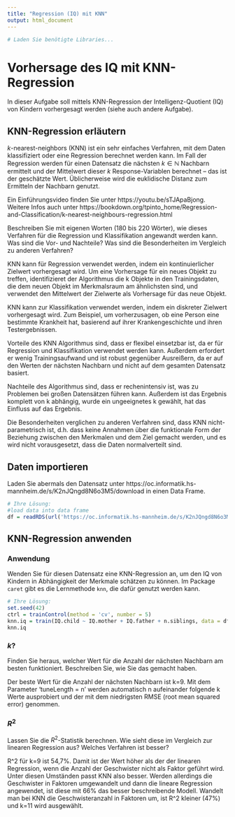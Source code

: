 ```yaml
---
title: "Regression (IQ) mit KNN"
output: html_document
---
```


```r
# Laden Sie benötigte Libraries...
```

# Vorhersage des IQ mit KNN-Regression

In dieser Aufgabe soll mittels KNN-Regression der Intelligenz-Quotient (IQ) von Kindern vorhergesagt werden (siehe auch andere Aufgabe).

## KNN-Regression erläutern

$k$-nearest-neighbors (KNN) ist ein sehr einfaches Verfahren, mit dem Daten klassifiziert oder eine Regression berechnet werden kann. Im Fall der Regression werden für einen Datensatz die nächsten $k \in \mathbb{N}$ Nachbarn ermittelt und der Mittelwert dieser $k$ Response-Variablen berechnet -- das ist der geschätzte Wert. Üblicherweise wird die euklidische Distanz zum Ermitteln der Nachbarn genutzt.

Ein Einführungsvideo finden Sie unter https://youtu.be/sTJApaBjong. Weitere Infos auch unter https://bookdown.org/tpinto_home/Regression-and-Classification/k-nearest-neighbours-regression.html

Beschreiben Sie mit eigenen Worten (180 bis 220 Wörter), wie dieses Verfahren für die Regression und Klassifikation angewandt werden kann. Was sind die Vor- und Nachteile? Was sind die Besonderheiten im Vergleich zu anderen Verfahren?

KNN kann für Regression verwendet werden, indem ein kontinuierlicher Zielwert vorhergesagt wird. Um eine Vorhersage für ein neues Objekt zu treffen, identifizieret der Algorithmus die k Objekte in den Trainingsdaten, die dem neuen Objekt im Merkmalsraum am ähnlichsten sind, und verwendet den Mittelwert der Zielwerte als Vorhersage für das neue Objekt.

KNN kann zur Klassifikation verwendet werden, indem ein diskreter Zielwert vorhergesagt wird. Zum Beispiel, um vorherzusagen, ob eine Person eine bestimmte Krankheit hat, basierend auf ihrer Krankengeschichte und ihren Testergebnissen. 

Vorteile des KNN Algorithmus sind, dass er flexibel einsetzbar ist, da er für Regression und Klassifikation verwendet werden kann. Außerdem erfordert er wenig Trainingsaufwand und ist robust gegenüber Ausreißern, da er auf den Werten der nächsten Nachbarn und nicht auf dem gesamten Datensatz basiert.

Nachteile des Algorithmus sind, dass er rechenintensiv ist, was zu Problemen bei großen Datensätzen führen kann. Außerdem ist das Ergebnis komplett von k abhängig, wurde ein ungeeignetes k gewählt, hat das Einfluss auf das Ergebnis.

Die Besonderheiten verglichen zu anderen Verfahren sind, dass KNN nicht-parametrisch ist, d.h. dass keine Annahmen über die funktionale Form der Beziehung zwischen den Merkmalen und dem Ziel gemacht werden, und es wird nicht vorausgesetzt, dass die Daten normalverteilt sind.

## Daten importieren

Laden Sie abermals den Datensatz unter https://oc.informatik.hs-mannheim.de/s/K2nJQngd8N6o3M5/download in einen Data Frame.

```r
# Ihre Lösung:
#load data into data frame
df = readRDS(url('https://oc.informatik.hs-mannheim.de/s/K2nJQngd8N6o3M5/download'))
```

## KNN-Regression anwenden

### Anwendung

Wenden Sie für diesen Datensatz eine KNN-Regression an, um den IQ von Kindern in Abhängigkeit der Merkmale schätzen zu können. Im Package `caret` gibt es die Lernmethode `knn`, die dafür genutzt werden kann.

```r

# Ihre Lösung:
set.seed(42)
ctrl = trainControl(method = 'cv', number = 5)
knn.iq = train(IQ.child ~ IQ.mother + IQ.father + n.siblings, data = df, method = 'knn', trControl = ctrl, preProcess = c('center', 'scale'), tuneLength = 20)
knn.iq

```

### $k$?

Finden Sie heraus, welcher Wert für die Anzahl der nächsten Nachbarn am besten funktioniert. Beschreiben Sie, wie Sie das gemacht haben.

Der beste Wert für die Anzahl der nächsten Nachbarn ist k=9. Mit dem Parameter 'tuneLength = n' werden automatisch n aufeinander folgende k Werte ausprobiert und der mit dem niedrigsten RMSE (root mean squared error) genommen.

### $R^2$
Lassen Sie die $R^2$-Statistik berechnen. Wie sieht diese im Vergleich zur linearen Regression aus? Welches Verfahren ist besser?

R^2 für k=9 ist 54,7%. Damit ist der Wert höher als der der linearen Regression, wenn die Anzahl der Geschwister nicht als Faktor geführt wird. Unter diesen Umständen passt KNN also besser. Werden allerdings die Geschwister in Faktoren umgewandelt und dann die lineare Regression angewendet, ist diese mit 66% das besser beschreibende Modell. Wandelt man bei KNN die Geschwisteranzahl in Faktoren um, ist R^2 kleiner (47%) und k=11 wird ausgewählt.


